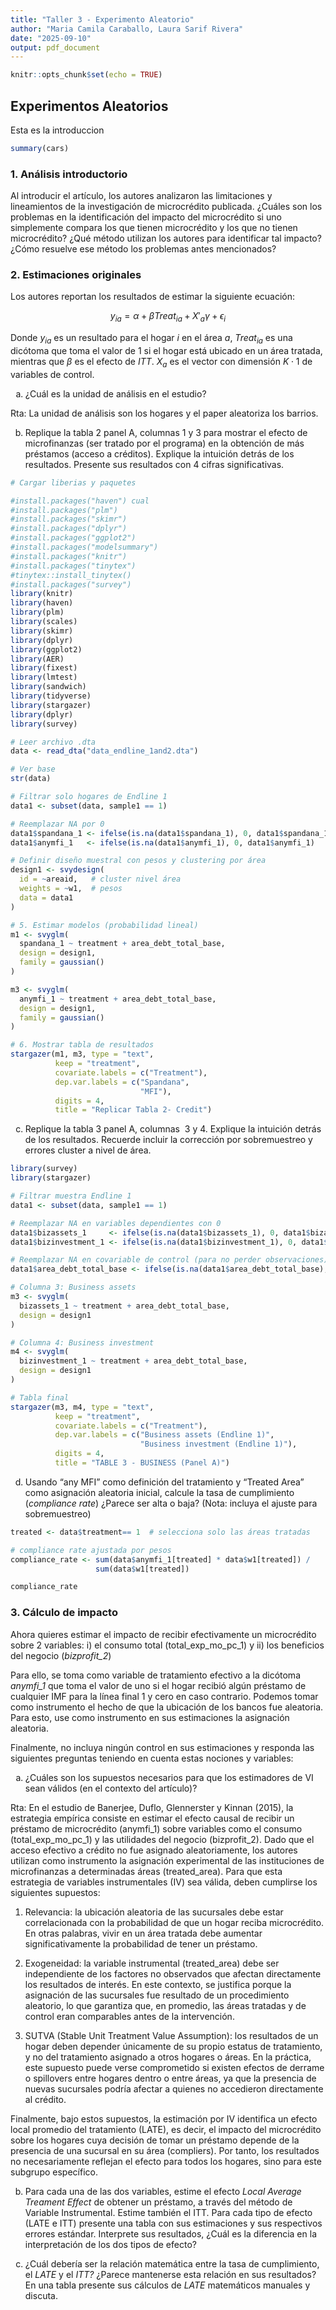 ```yaml
---
title: "Taller 3 - Experimento Aleatorio"
author: "Maria Camila Caraballo, Laura Sarif Rivera"
date: "2025-09-10"
output: pdf_document
---
```


```r
knitr::opts_chunk$set(echo = TRUE)
```

## Experimentos Aleatorios

Esta es la introduccion

```r
summary(cars)
```

### 1. Análisis introductorio

Al introducir el artículo, los autores analizaron las limitaciones y lineamientos de la investigación de microcrédito publicada. ¿Cuáles son los problemas en la identificación del impacto del microcrédito si uno simplemente compara los que tienen microcrédito y los que no tienen microcrédito? ¿Qué método utilizan los autores para identificar tal impacto? ¿Cómo resuelve ese método los problemas antes mencionados?

### 2. Estimaciones originales

Los autores reportan los resultados de estimar la siguiente ecuación:

$$
y_{ia} = \alpha + \beta Treat_{ia} + X'_a\gamma + \epsilon_i
$$

Donde $y_{ia}$ es un resultado para el hogar $i$ en el área $a$, $Treat_{ia}$ es una dicótoma que toma el valor de 1 si el hogar está ubicado en un área tratada, mientras que $\beta$ es el efecto de $ITT$. $X_a$ es el vector con dimensión $K \cdot 1$ de variables de control.

a)  ¿Cuál es la unidad de análisis en el estudio?

Rta: La unidad de análisis son los hogares y el paper aleatoriza los barrios.

b)  Replique la tabla 2 panel A, columnas 1 y 3 para mostrar el efecto de microfinanzas (ser tratado por el programa) en la obtención de más préstamos (acceso a créditos). Explique la intuición detrás de los resultados. Presente sus resultados con 4 cifras significativas.

```r
# Cargar liberias y paquetes

#install.packages("haven") cual
#install.packages("plm")
#install.packages("skimr")
#install.packages("dplyr")
#install.packages("ggplot2")
#install.packages("modelsummary")
#install.packages("knitr")
#install.packages("tinytex")
#tinytex::install_tinytex()
#install.packages("survey")
library(knitr)
library(haven)
library(plm)
library(scales)
library(skimr)
library(dplyr)
library(ggplot2)
library(AER)        
library(fixest)
library(lmtest)
library(sandwich)
library(tidyverse)
library(stargazer)
library(dplyr) 
library(survey)

# Leer archivo .dta
data <- read_dta("data_endline_1and2.dta")

# Ver base
str(data)

# Filtrar solo hogares de Endline 1
data1 <- subset(data, sample1 == 1)

# Reemplazar NA por 0
data1$spandana_1 <- ifelse(is.na(data1$spandana_1), 0, data1$spandana_1)
data1$anymfi_1   <- ifelse(is.na(data1$anymfi_1), 0, data1$anymfi_1)

# Definir diseño muestral con pesos y clustering por área
design1 <- svydesign(
  id = ~areaid,   # cluster nivel área
  weights = ~w1,  # pesos 
  data = data1
)

# 5. Estimar modelos (probabilidad lineal)
m1 <- svyglm(
  spandana_1 ~ treatment + area_debt_total_base,
  design = design1,
  family = gaussian()
)

m3 <- svyglm(
  anymfi_1 ~ treatment + area_debt_total_base,
  design = design1,
  family = gaussian()
)

# 6. Mostrar tabla de resultados
stargazer(m1, m3, type = "text",
          keep = "treatment",
          covariate.labels = c("Treatment"),
          dep.var.labels = c("Spandana",
                             "MFI"),
          digits = 4,
          title = "Replicar Tabla 2- Credit")

```

c)  Replique la tabla 3 panel A, columnas  3 y 4. Explique la intuición detrás de los resultados. Recuerde incluir la corrección por sobremuestreo y errores cluster a nivel de área.

```r

library(survey)
library(stargazer)

# Filtrar muestra Endline 1
data1 <- subset(data, sample1 == 1)

# Reemplazar NA en variables dependientes con 0
data1$bizassets_1     <- ifelse(is.na(data1$bizassets_1), 0, data1$bizassets_1)
data1$bizinvestment_1 <- ifelse(is.na(data1$bizinvestment_1), 0, data1$bizinvestment_1)

# Reemplazar NA en covariable de control (para no perder observaciones)
data1$area_debt_total_base <- ifelse(is.na(data1$area_debt_total_base), 0, data1$area_debt_total_base)

# Columna 3: Business assets
m3 <- svyglm(
  bizassets_1 ~ treatment + area_debt_total_base,
  design = design1
)

# Columna 4: Business investment
m4 <- svyglm(
  bizinvestment_1 ~ treatment + area_debt_total_base,
  design = design1
)

# Tabla final
stargazer(m3, m4, type = "text",
          keep = "treatment",
          covariate.labels = c("Treatment"),
          dep.var.labels = c("Business assets (Endline 1)",
                             "Business investment (Endline 1)"),
          digits = 4,
          title = "TABLE 3 - BUSINESS (Panel A)")

```

d)  Usando “any MFI” como definición del tratamiento y “Treated Area” como asignación aleatoria inicial, calcule la tasa de cumplimiento (*compliance rate*) ¿Parece ser alta o baja? (Nota: incluya el ajuste para sobremuestreo)

```r
treated <- data$treatment== 1  # selecciona solo las áreas tratadas

# compliance rate ajustada por pesos
compliance_rate <- sum(data$anymfi_1[treated] * data$w1[treated]) /
                   sum(data$w1[treated])

compliance_rate

```

### 3. Cálculo de impacto

Ahora quieres estimar el impacto de recibir efectivamente un microcrédito sobre 2 variables: i) el consumo total (total_exp_mo_pc_1) y ii) los beneficios del negocio (*bizprofit_2*)

Para ello, se toma como variable de tratamiento efectivo a la dicótoma *anymfi_1* que toma el valor de uno si el hogar recibió algún préstamo de cualquier IMF para la línea final 1 y cero en caso contrario. Podemos tomar como instrumento el hecho de que la ubicación de los bancos fue aleatoria. Para esto, use como instrumento en sus estimaciones la asignación aleatoria.

Finalmente, no incluya ningún control en sus estimaciones y responda las siguientes preguntas teniendo en cuenta estas nociones y variables:

a)  ¿Cuáles son los supuestos necesarios para que los estimadores de VI sean válidos (en el contexto del artículo)?

Rta: En el estudio de Banerjee, Duflo, Glennerster y Kinnan (2015), la estrategia empírica consiste en estimar el efecto causal de recibir un préstamo de microcrédito (anymfi_1) sobre variables como el consumo (total_exp_mo_pc_1) y las utilidades del negocio (bizprofit_2). Dado que el acceso efectivo a crédito no fue asignado aleatoriamente, los autores utilizan como instrumento la asignación experimental de las instituciones de microfinanzas a determinadas áreas (treated_area). Para que esta estrategia de variables instrumentales (IV) sea válida, deben cumplirse los siguientes supuestos:

1) Relevancia: la ubicación aleatoria de las sucursales debe estar correlacionada con la probabilidad de que un hogar reciba microcrédito. En otras palabras, vivir en un área tratada debe aumentar significativamente la probabilidad de tener un préstamo. 

2) Exogeneidad: la variable instrumental (treated_area) debe ser independiente de los factores no observados que afectan directamente los resultados de interés. En este contexto, se justifica porque la asignación de las sucursales fue resultado de un procedimiento aleatorio, lo que garantiza que, en promedio, las áreas tratadas y de control eran comparables antes de la intervención.


3) SUTVA (Stable Unit Treatment Value Assumption): los resultados de un hogar deben depender únicamente de su propio estatus de tratamiento, y no del tratamiento asignado a otros hogares o áreas. En la práctica, este supuesto puede verse comprometido si existen efectos de derrame o spillovers entre hogares dentro o entre áreas, ya que la presencia de nuevas sucursales podría afectar a quienes no accedieron directamente al crédito.

Finalmente, bajo estos supuestos, la estimación por IV identifica un efecto local promedio del tratamiento (LATE), es decir, el impacto del microcrédito sobre los hogares cuya decisión de tomar un préstamo depende de la presencia de una sucursal en su área (compliers). Por tanto, los resultados no necesariamente reflejan el efecto para todos los hogares, sino para este subgrupo específico.


b)  Para cada una de las dos variables, estime el efecto *Local Average Treament Effect* de obtener un préstamo, a través del método de Variable Instrumental. Estime también el ITT. Para cada tipo de efecto (LATE e ITT) presente una tabla con sus estimaciones y sus respectivos errores estándar. Interprete sus resultados, ¿Cuál es la diferencia en la interpretación de los dos tipos de efecto?

c)  ¿Cuál debería ser la relación matemática entre la tasa de cumplimiento, el *LATE* y el *ITT?* ¿Parece mantenerse esta relación en sus resultados? En una tabla presente sus cálculos de *LATE* matemáticos manuales y discuta.
